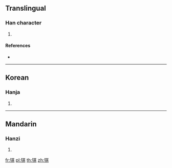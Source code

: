 ==Translingual==

===Han character===
{{Han char|rn=94|rad=犬|as=08|sn=11|four=|canj=KHTMC}}

# {{defn|Han|sort=犬08}}

====References====
* {{Han ref|kx=0712.170|dkj=20464|dj=1124.200|hdz=21351.100|uh=7309|ud=29449}}

----

==Korean==

===Hanja===
{{ko-hanja|hangeul=기|eumhun=|rv=gi|mr=ki|y=ki}}

# {{defn|lang=ko|sort=犬08}}

----

==Mandarin==

===Hanzi===
{{cmn-hanzi|pin=[[qí]] ([[qi2]])|wg=ch'i<sup>2</sup>}}

# {{defn|lang=cmn|sort=犬08}}

[[fr:猉]]
[[pl:猉]]
[[th:猉]]
[[zh:猉]]